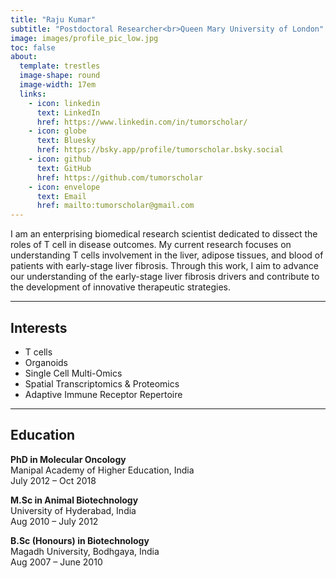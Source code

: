 ```yaml
---
title: "Raju Kumar"
subtitle: "Postdoctoral Researcher<br>Queen Mary University of London"
image: images/profile_pic_low.jpg
toc: false
about: 
  template: trestles
  image-shape: round
  image-width: 17em
  links:
    - icon: linkedin
      text: LinkedIn
      href: https://www.linkedin.com/in/tumorscholar/
    - icon: globe
      text: Bluesky
      href: https://bsky.app/profile/tumorscholar.bsky.social
    - icon: github
      text: GitHub
      href: https://github.com/tumorscholar
    - icon: envelope
      text: Email
      href: mailto:tumorscholar@gmail.com
---
```

::: {.justify-text}
I am an enterprising biomedical research scientist dedicated to dissect the roles of T cell in disease outcomes.
My current research focuses on understanding T cells involvement in the liver, adipose tissues, and blood of patients with early-stage liver fibrosis. Through this work, I aim to advance our understanding of the early-stage liver fibrosis drivers and contribute to the development of innovative therapeutic strategies.
:::

------------------------------------------------------------------------

## Interests

- T cells
- Organoids
- Single Cell Multi-Omics  
- Spatial Transcriptomics & Proteomics  
- Adaptive Immune Receptor Repertoire  


---

## Education

**PhD in Molecular Oncology**  
Manipal Academy of Higher Education, India  
July 2012 – Oct 2018

**M.Sc in Animal Biotechnology**  
University of Hyderabad, India  
Aug 2010 – July 2012

**B.Sc (Honours) in Biotechnology**  
Magadh University, Bodhgaya, India  
Aug 2007 – June 2010
